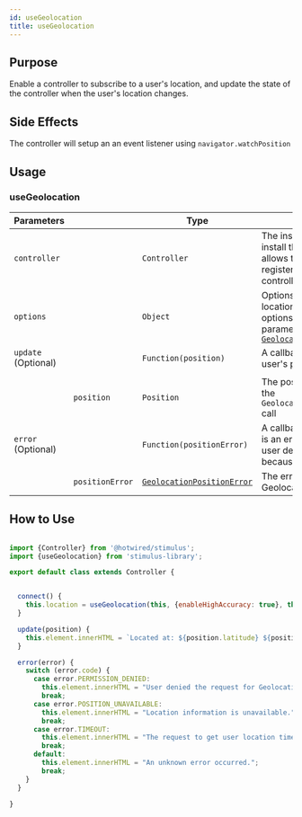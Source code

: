 ```yaml
---
id: useGeolocation
title: useGeolocation
---
```


## Purpose

Enable a controller to subscribe to a user's location, and update the state of the controller when the user's location changes.

## Side Effects

The controller will setup an an event listener using `navigator.watchPosition`

## Usage

### useGeolocation
| Parameters          |                 | Type                                                                                                    | Purpose                                                                                                                                                                                                                                    | Default |
|---------------------|-----------------|---------------------------------------------------------------------------------------------------------|--------------------------------------------------------------------------------------------------------------------------------------------------------------------------------------------------------------------------------------------|---------|
| `controller`        |                 | `Controller`                                                                                            | The instance of the controller to install the behaviour on. This allows the mixin to automatically register cleanup on the controller's `disconnect`.                                                                                      | `this`  |
| `options`           |                 | `Object`                                                                                                | Options to modify how the location data is polled. Any of the options allowed by the `options` parameter accepted by [`Geolocation.getCurrentPosition()`](https://developer.mozilla.org/en-US/docs/Web/API/Geolocation/getCurrentPosition) | `-`     |
| `update` (Optional) |                 | `Function(position)`                                                                                    | A callback that is fired when the user's position updates                                                                                                                                                                                  | `-`     |
|                     |                 |                                                                                                         |                                                                                                                                                                                                                                            |         |
|                     | `position`      | `Position`                                                                                              | The position object returned by the `Geolocation.getCurrentPosition()` call                                                                                                                                                                | `-`     |
| `error` (Optional)  |                 | `Function(positionError)`                                                                               | A callback that is fired when there is an error, either because the user denied permission or because of a bad GPS signal                                                                                                                  | `-`     |
|                     | `positionError` | [`GeolocationPositionError`](https://developer.mozilla.org/en-US/docs/Web/API/GeolocationPositionError) | The error object raised by the Geolocation service                                                                                                                                                                                         | `-`     |


## How to Use

```js

import {Controller} from '@hotwired/stimulus';
import {useGeolocation} from 'stimulus-library';

export default class extends Controller {


  connect() {
    this.location = useGeolocation(this, {enableHighAccuracy: true}, this.update, this.error);
  }

  update(position) {
    this.element.innerHTML = `Located at: ${position.latitude} ${position.longitude}`;
  }

  error(error) {
    switch (error.code) {
      case error.PERMISSION_DENIED:
        this.element.innerHTML = "User denied the request for Geolocation.";
        break;
      case error.POSITION_UNAVAILABLE:
        this.element.innerHTML = "Location information is unavailable.";
        break;
      case error.TIMEOUT:
        this.element.innerHTML = "The request to get user location timed out.";
        break;
      default:
        this.element.innerHTML = "An unknown error occurred.";
        break;
    }
  }

}

```